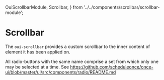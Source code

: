   OuiScrollbarModule,
  Scrollbar,
} from '../../components/scrollbar/scrollbar-module';

<Meta of={ScrollbarStories} />

# Scrollbar

The `oui-scrollbar` provides a custom scrollbar to the inner content of element it has been applied on.

All radio-buttons with the same name comprise a set from which only one may be selected at a time. See https://github.com/scheduleonce/once-ui/blob/master/ui/src/components/radio/README.md

<Canvas>
  <Story of={ScrollbarStories.Regular} />
</Canvas>

<Canvas>
  <Story of={ScrollbarStories.List} />
</Canvas>

<Controls />

